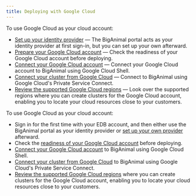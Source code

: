 ```yaml
---
title: Deploying with Google Cloud
---
```


To use Google Cloud as your cloud account:

- [Set up your identity provider](/biganimal/latest/getting_started/identity_provider/) &mdash; The BigAnimal portal acts as your identity provider at first sign-in, but you can set up your own afterward. 
- [Prepare your Google Cloud account](/biganimal/latest/getting_started/preparing_cloud_account/preparing_gcp/) &mdash; Check the readiness of your Google Cloud account before deploying. 
- [Connect your Google Cloud account](/biganimal/latest/getting_started/02_connecting_to_your_cloud/connecting_gcp/) &mdash; Connect your Google Cloud account to BigAnimal using Google Cloud Shell. 
- [Connect your cluster from Google Cloud](/biganimal/latest/using_cluster/02_connecting_your_cluster/connecting_from_gcp/) &mdash; Connect to BigAnimal using Google Cloud's Private Service Connect. 
- [Review the supported Google Cloud regions](/biganimal/latest/overview/03a_region_support/#google-cloud-regions) &mdash; Look over the supported regions where you can create clusters for the Google Cloud account, enabling you to locate your cloud resources close to your customers.

To use Google Cloud as your cloud account:

- Sign in for the first time with your EDB account, and then either use the BigAnimal portal as your identity provider or [set up your own provider](/biganimal/latest/getting_started/identity_provider/) afterward. 
- Check the [readiness of your Google Cloud account](/biganimal/latest/getting_started/preparing_cloud_account/preparing_gcp/) before deploying. 
- [Connect your Google Cloud account](/biganimal/latest/getting_started/02_connecting_to_your_cloud/connecting_gcp/) to BigAnimal using Google Cloud Shell. 
- [Connect your cluster from Google Cloud](/biganimal/latest/using_cluster/02_connecting_your_cluster/connecting_from_gcp/) to BigAnimal using Google Cloud's Private Service Connect. 
- [Review the supported Google Cloud regions](/biganimal/latest/overview/03a_region_support/#google-cloud-regions) where you can create clusters for the Google Cloud account, enabling you to locate your cloud resources close to your customers.
